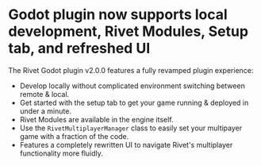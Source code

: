 
# Godot plugin now supports local development, Rivet Modules, Setup tab, and refreshed UI

The Rivet Godot plugin v2.0.0 features a fully revamped plugin experience:

- Develop locally without complicated environment switching between remote & local.
- Get started with the setup tab to get your game running & deployed in under a minute.
- Rivet Modules are available in the engine itself.
- Use the `RivetMultiplayerManager` class to easily set your multipayer game with a fraction of the code.
- Features a completely rewritten UI to navigate Rivet's multiplayer functionality more fluidly.

